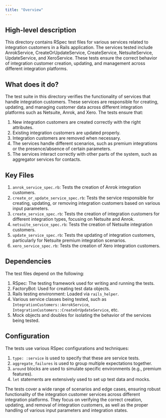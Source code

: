 ```yaml
---
title: "Overview"
---
```


## High-level description
This directory contains RSpec test files for various services related to integration customers in a Rails application. The services tested include AnrokService, CreateOrUpdateService, CreateService, NetsuiteService, UpdateService, and XeroService. These tests ensure the correct behavior of integration customer creation, updating, and management across different integration platforms.

## What does it do?
The test suite in this directory verifies the functionality of services that handle integration customers. These services are responsible for creating, updating, and managing customer data across different integration platforms such as Netsuite, Anrok, and Xero. The tests ensure that:

1. New integration customers are created correctly with the right attributes.
2. Existing integration customers are updated properly.
3. Integration customers are removed when necessary.
4. The services handle different scenarios, such as premium integrations or the presence/absence of certain parameters.
5. The services interact correctly with other parts of the system, such as aggregator services for contacts.

## Key Files
1. `anrok_service_spec.rb`: Tests the creation of Anrok integration customers.
2. `create_or_update_service_spec.rb`: Tests the service responsible for creating, updating, or removing integration customers based on various input parameters.
3. `create_service_spec.rb`: Tests the creation of integration customers for different integration types, focusing on Netsuite and Anrok.
4. `netsuite_service_spec.rb`: Tests the creation of Netsuite integration customers.
5. `update_service_spec.rb`: Tests the updating of integration customers, particularly for Netsuite premium integration scenarios.
6. `xero_service_spec.rb`: Tests the creation of Xero integration customers.

## Dependencies
The test files depend on the following:

1. RSpec: The testing framework used for writing and running the tests.
2. FactoryBot: Used for creating test data objects.
3. Rails testing environment: Loaded via `rails_helper`.
4. Various service classes being tested, such as `IntegrationCustomers::AnrokService`, `IntegrationCustomers::CreateOrUpdateService`, etc.
5. Mock objects and doubles for isolating the behavior of the services being tested.

## Configuration
The tests use various RSpec configurations and techniques:

1. `type: :service` is used to specify that these are service tests.
2. `aggregate_failures` is used to group multiple expectations together.
3. `around` blocks are used to simulate specific environments (e.g., premium features).
4. `let` statements are extensively used to set up test data and mocks.

The tests cover a wide range of scenarios and edge cases, ensuring robust functionality of the integration customer services across different integration platforms. They focus on verifying the correct creation, updating, and removal of integration customers, as well as the proper handling of various input parameters and integration states.